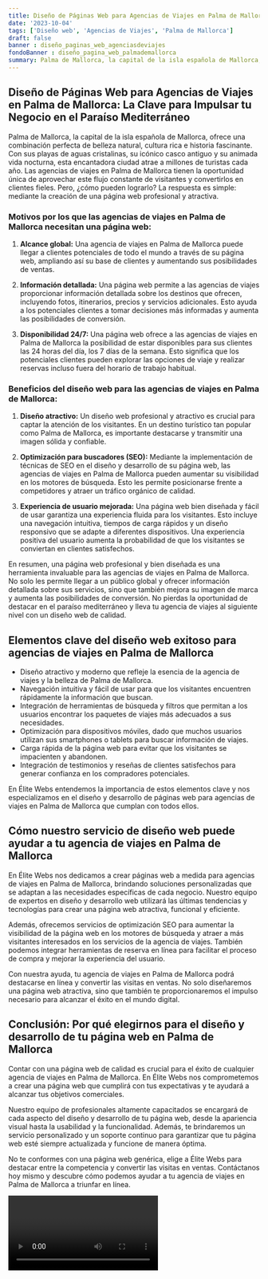 ```yaml
---
title: Diseño de Páginas Web para Agencias de Viajes en Palma de Mallorca
date: '2023-10-04'
tags: ['Diseño web', 'Agencias de Viajes', 'Palma de Mallorca']
draft: false
banner : diseño_paginas_web_agenciasdeviajes
fondoBanner : diseño_pagina_web_palmademallorca
summary: Palma de Mallorca, la capital de la isla española de Mallorca, ofrece una combinación perfecta de belleza natural, cultura rica e historia fascinante. Con sus playas de aguas cristalinas, su icónico casco antiguo y su animada vida nocturna, esta encantadora ciudad atrae a millones de turistas cada año. Las agencias de viajes en Palma de Mallorca tienen la oportunidad única de aprovechar este flujo constante de visitantes y convertirlos en clientes fieles. Pero, ¿cómo pueden lograrlo? La respuesta es simple mediante la creación de una página web profesional y atractiva.
---
```


## Diseño de Páginas Web para Agencias de Viajes en Palma de Mallorca: La Clave para Impulsar tu Negocio en el Paraíso Mediterráneo

Palma de Mallorca, la capital de la isla española de Mallorca, ofrece una combinación perfecta de belleza natural, cultura rica e historia fascinante. Con sus playas de aguas cristalinas, su icónico casco antiguo y su animada vida nocturna, esta encantadora ciudad atrae a millones de turistas cada año. Las agencias de viajes en Palma de Mallorca tienen la oportunidad única de aprovechar este flujo constante de visitantes y convertirlos en clientes fieles. Pero, ¿cómo pueden lograrlo? La respuesta es simple: mediante la creación de una página web profesional y atractiva.

### Motivos por los que las agencias de viajes en Palma de Mallorca necesitan una página web:

1. **Alcance global:** Una agencia de viajes en Palma de Mallorca puede llegar a clientes potenciales de todo el mundo a través de su página web, ampliando así su base de clientes y aumentando sus posibilidades de ventas.

2. **Información detallada:** Una página web permite a las agencias de viajes proporcionar información detallada sobre los destinos que ofrecen, incluyendo fotos, itinerarios, precios y servicios adicionales. Esto ayuda a los potenciales clientes a tomar decisiones más informadas y aumenta las posibilidades de conversión.

3. **Disponibilidad 24/7:** Una página web ofrece a las agencias de viajes en Palma de Mallorca la posibilidad de estar disponibles para sus clientes las 24 horas del día, los 7 días de la semana. Esto significa que los potenciales clientes pueden explorar las opciones de viaje y realizar reservas incluso fuera del horario de trabajo habitual.

### Beneficios del diseño web para las agencias de viajes en Palma de Mallorca:

1. **Diseño atractivo:** Un diseño web profesional y atractivo es crucial para captar la atención de los visitantes. En un destino turístico tan popular como Palma de Mallorca, es importante destacarse y transmitir una imagen sólida y confiable.

2. **Optimización para buscadores (SEO):** Mediante la implementación de técnicas de SEO en el diseño y desarrollo de su página web, las agencias de viajes en Palma de Mallorca pueden aumentar su visibilidad en los motores de búsqueda. Esto les permite posicionarse frente a competidores y atraer un tráfico orgánico de calidad.

3. **Experiencia de usuario mejorada:** Una página web bien diseñada y fácil de usar garantiza una experiencia fluida para los visitantes. Esto incluye una navegación intuitiva, tiempos de carga rápidos y un diseño responsivo que se adapte a diferentes dispositivos. Una experiencia positiva del usuario aumenta la probabilidad de que los visitantes se conviertan en clientes satisfechos.

En resumen, una página web profesional y bien diseñada es una herramienta invaluable para las agencias de viajes en Palma de Mallorca. No solo les permite llegar a un público global y ofrecer información detallada sobre sus servicios, sino que también mejora su imagen de marca y aumenta las posibilidades de conversión. No pierdas la oportunidad de destacar en el paraíso mediterráneo y lleva tu agencia de viajes al siguiente nivel con un diseño web de calidad.

<GifSeo />

<Cta />

## Elementos clave del diseño web exitoso para agencias de viajes en Palma de Mallorca

- Diseño atractivo y moderno que refleje la esencia de la agencia de viajes y la belleza de Palma de Mallorca.
- Navegación intuitiva y fácil de usar para que los visitantes encuentren rápidamente la información que buscan.
- Integración de herramientas de búsqueda y filtros que permitan a los usuarios encontrar los paquetes de viajes más adecuados a sus necesidades.
- Optimización para dispositivos móviles, dado que muchos usuarios utilizan sus smartphones o tablets para buscar información de viajes.
- Carga rápida de la página web para evitar que los visitantes se impacienten y abandonen.
- Integración de testimonios y reseñas de clientes satisfechos para generar confianza en los compradores potenciales.

En Élite Webs entendemos la importancia de estos elementos clave y nos especializamos en el diseño y desarrollo de páginas web para agencias de viajes en Palma de Mallorca que cumplan con todos ellos.

## Cómo nuestro servicio de diseño web puede ayudar a tu agencia de viajes en Palma de Mallorca

En Élite Webs nos dedicamos a crear páginas web a medida para agencias de viajes en Palma de Mallorca, brindando soluciones personalizadas que se adaptan a las necesidades específicas de cada negocio. Nuestro equipo de expertos en diseño y desarrollo web utilizará las últimas tendencias y tecnologías para crear una página web atractiva, funcional y eficiente.

Además, ofrecemos servicios de optimización SEO para aumentar la visibilidad de la página web en los motores de búsqueda y atraer a más visitantes interesados en los servicios de la agencia de viajes. También podemos integrar herramientas de reserva en línea para facilitar el proceso de compra y mejorar la experiencia del usuario.

Con nuestra ayuda, tu agencia de viajes en Palma de Mallorca podrá destacarse en línea y convertir las visitas en ventas. No solo diseñaremos una página web atractiva, sino que también te proporcionaremos el impulso necesario para alcanzar el éxito en el mundo digital.

## Conclusión: Por qué elegirnos para el diseño y desarrollo de tu página web en Palma de Mallorca

Contar con una página web de calidad es crucial para el éxito de cualquier agencia de viajes en Palma de Mallorca. En Élite Webs nos comprometemos a crear una página web que cumplirá con tus expectativas y te ayudará a alcanzar tus objetivos comerciales.

Nuestro equipo de profesionales altamente capacitados se encargará de cada aspecto del diseño y desarrollo de tu página web, desde la apariencia visual hasta la usabilidad y la funcionalidad. Además, te brindaremos un servicio personalizado y un soporte continuo para garantizar que tu página web esté siempre actualizada y funcione de manera óptima.

No te conformes con una página web genérica, elige a Élite Webs para destacar entre la competencia y convertir las visitas en ventas. Contáctanos hoy mismo y descubre cómo podemos ayudar a tu agencia de viajes en Palma de Mallorca a triunfar en línea.

<Video />

<CtaBot job='Agencias de Viajes' city='Palma de Mallorca'/>

<Gmaps query='Palma de Mallorca+españa+maps' />